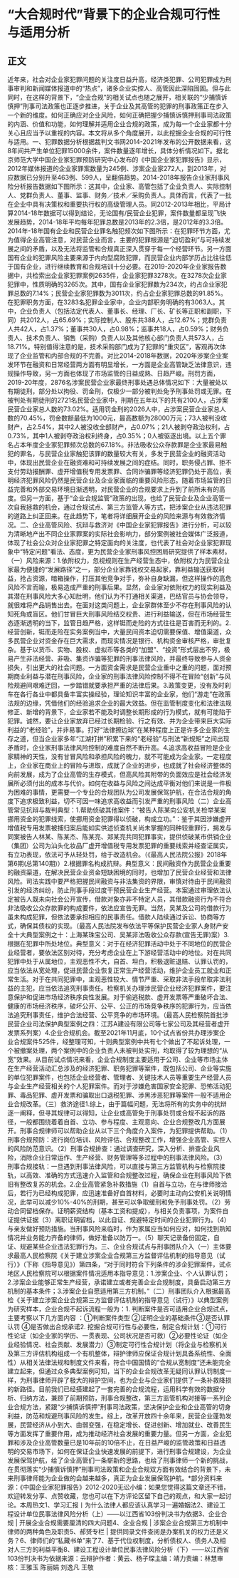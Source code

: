 # “大合规时代”背景下的企业合规可行性与适用分析
## 正文
近年来，社会对企业家犯罪问题的关注度日益升高，经济类犯罪、公司犯罪成为刑事审判和新闻媒体报道中的“热点”，诸多企业实控人、高管因此深陷囹圄。但与此同时，在这样的背景下，“企业合规”的相关试点也随之展开，相关联的“少捕慎诉慎押”刑事司法政策也正逐步推进，关于企业及其高管的犯罪的刑事政策正在步入一个新的维度。如何正确应对企业风险，如何正确把握少捕慎诉慎押刑事司法政策的内涵、价值和功能，如何理解并适用企业合规的政策，成为每一个企业家都十分关心且应当予以重视的内容。本文将从多个角度展开，以此挖掘企业合规的可行性与适用。一、犯罪数据分析根据裁判文书网2014-2021年发布的公开数据来看，这8年间共产生单位犯罪15000余件，案件数量逐年增长，具体分析情况如下。据北京师范大学中国企业家犯罪预防研究中心发布的《中国企业家犯罪报告》显示，2012年媒体报道的企业家罪案数量为245例、涉案企业家272人，到2013年，对应数据已分别升至463例、599人，呈翻倍趋势。2014-2018年报告企业家刑事风险分析报告数据如下图所示：这其中，企业家、高管包括了企业负责人、实际控制人、党群负责人、董事、监事、财务／技术／采购负责人。具体而言，代表了一批在企业中具有决策权和重要执行权的高级管理人员。同2012-2013年相比，平局计算2014-18年数据可以得到结论，无论国有/民营企业犯罪，案件数量都呈现飞快发展趋势，2014-18年平均每年犯罪总数是2013年的2.3倍，是2012年的3.3倍。2014年-18年国有企业和民营企业罪名触犯频次如下图所示：在犯罪环节方面，尤为值得企业高管注意，对民营企业而言，主要的犯罪根源是“迫切盈利”与可持续发展之间的矛盾，以及无法将监管和合规真正深入贯穿于每一个经营环节。另一方面国有企业的犯罪风险主要来源于内向型腐败犯罪，而民营企业内部学历占比往往低于国有企业，进行继续教育和合规培训十分必要。在2019-2020年企业家报告数据中，共检索出企业家犯罪案例2635件，企业家犯罪3278次。在3278次企业家犯罪中，性质明确的3265次。其中，国有企业家犯罪数为234次，约占企业家犯罪总数的7.14%；民营企业家犯罪数为3011次，约占企业家犯罪总数的91.85%。在犯罪职务方面，在3283名犯罪企业家中，企业内部职务明确的有3063人。其中，企业负责人（包括法定代表人、董事长、经理、厂长、矿长等正职和副职，下同）共2012人，占65.69%；实际控制人、股东共388人，占12.67%；党群负责人共42人，占1.37%；董事共30人，占0.98%；监事共18人，占0.59%；财务负责人、技术负责人、销售（采购）负责人以及其他核心部门负责人共573人，占18.71%。特别值得注意的是，技术采购部门成为了犯罪的“重灾区”，客观再次体现了企业监管和内部合规的不完善。对比2014-2018年数据，2020年涉案企业案发环节在融资和日常经营两方面有明显增长，一方面是企业高管缺乏法律意识，违规操作导致，另一方面也体现了市场监管的日益成熟、日趋严峻。刑罚方面，2019-20年度，2876名涉案民营企业家最终刑事处遇总体情况如下：大量被处以有期徒刑，部分处以拘役、罚金刑，仅极少一部分被判处免予刑事处罚或无罪。在被判处有期徒刑的2721名民营企业家中，刑期在五年以下的共有2100人，占涉案民营企业家总人数的73.02%。适用罚金刑的2026人中，占涉案民营企业家总人数的70.45%，罚金数额最低为1000元，最高数额为28000万元；73人被判没收财产，占2.54%，其中2人被没收全部财产，占0.07%；21人被剥夺政治权利，占0.73%，其中1人被剥夺政治权利终身，占0.35%；0人被驱逐出境。以上五个罪名占本年度企业家犯罪频次总数的67.18%。非法吸收公众存款罪是企业家最易触犯的罪名，与民营企业家触犯该罪的数量较大有关，多发于民营企业的融资活动中，体现出民营企业在融资难和可持续发展之间的症结。同时，职务侵占罪、拒不支付劳动报酬罪、虚开增值税专用发票罪、合同诈骗罪等经济犯罪仍处于高位，表明经济犯罪风险仍然是民营企业及企业家面临的重要风险形态。随着市场监管的日益完善和外部交易环境日渐透明，对民营企业的合规要求上升到了前所未有的高度。但另一方面，基于“企业合规监管”政策的出现，也给了民营企业及企业高管一次自我拯救的机会，通过合规试点、第三方监管人等方式，把涉案企业从违法犯罪的道路上纠正回来。在此趋势下，笔者将详细展开企业的风险来源与有效救济情况。二、企业高管风险、抗辩与救济对《中国企业家犯罪报告》进行分析，可以较为清晰地产出不同企业家罪案的实际社会影响力，部分案例被社会媒体广泛报道，体现了社会公众对企业家犯罪之特定面向的关注度，也代表了社会对企业家犯罪现象中“特定问题”看法、态度，更为民营企业家刑事风控困局研究提供了样本素材。（一）风险来源：1.依附权力，忽视规则在生产经营生态中，依附权力为民营企业家最为便捷的“发展路径”之一，部分企业家靠钱权交易起家，靠利益输送获取利益，抢占资源，暗箱操作，打压其他竞争对手，弥补自身缺漏，但这样操作的高危风险不言而喻，极易造成严重的刑事后果。显然，企业家对依附权力的现实利益及其潜在刑事风险大多心知肚明，他们认为不打通相关渠道，巴结官员与协会领导，就很难将产品销售出去。在面对这类问题上，企业家群体至少不存在刑事风险的认知死角或盲区。他们甘冒巨大刑事风险结交权贵、进行利益输送，但在市场经营生态逐渐透明的当下，监管日趋严格，这样铤而走险的方式往往是百害而无利的。2.经营创新，铤而走险在实务案例当中，大量民间资本迫切需要保值、增值渠道，众多民营企业对资金存在巨大需求，而现实情况是银行、机构资金审核严格，审批复杂。基于以货币、实物、股权、虚拟币等各类的“加盟”、“投资”形式层出不穷，极易产生非法经营、非吸、集资诈骗等犯罪的刑事法律风险，并最终导致参与人资金损失，引出更大的社会问题。一方面资金需求是民营企业重中之重的问题，面对预期商业利益与潜在刑事风险，企业家的刑事法律风险控制不得不在冒险“创新”与风险规避间艰难迂回，一步踏错就要承担严重的法律后果。3.政策变更，没有及时刹车在各行各业中都具备丰富实操经验，理论知识丰富的企业家，他们“游走”在政策法规的边缘，凭借他们的经验追求企业的最大效益。但在监管制度变化和法律法规修正、新增的背景下，企业家若不能及时调整长期形成的行为模式，就有可能陷于犯罪。诚然，要让企业家放弃已经过长期检验、行之有效、并为企业带来巨大实际利益的“老经验”，并非易事。打好“法律擦边球”在某种程度上正是许多企业家的生存之道，但当企业家多年“江湖打拼”积累下来的“老经验”与刑法“新规矩”之间出现矛盾时，企业家刑事法律风险控制的难度自然不断升高。4.追求高收益冒险是企业家精神的天性，没有甘冒风险和承担风险的魄力，就不可能成为企业家。一定程度上，企业家在商业上的冒险与进取，成就了企业的进步，也成就了社会经济整体的向前发展，成为了企业高管的生存模式，但高风险其附带的负面效应是社会经济发展所必须付出的成本与代价。如何在收益与风险之间达成平衡对他们来说是一件极为困难的事情，更需要一个专业的合规团队为公司发展保驾护航，在合法合规的角度下追求极致利益，切不可因一味追求高收益而引发严重的刑事风险（二）企业高管常见抗辩与裁判典型：1.帮助侦破其他案件：“被告人陈某向公安机关检举某案挪用资金的犯罪线索，使挪用资金犯罪得以侦破，构成立功。”：鉴于其因涉嫌虚开增值税专用发票被捕归案后能如实供述侦查机关尚未掌握的同种较重罪行，揭发与同案被告人林某、陈某杰、陈某亮、郑某亮共同犯罪事实，提供侦破某市供销企业（集团）公司为汕头化妆品厂虚开增值税专用发票犯罪的重要线索并经查证属实，有立功表现，依法可予从轻处罚，给于改造机会。（《最高人民法院公报》2018年第6期(总第140期)）2.根据罪名构成抗辩。典型意义：民间融资作为民营企业重要的融资渠道，在解决民营企业资金短缺困境的同时，也增加了民营企业经营和法律风险。司法实践中要严格把握民间融资与非法集资的界限，审慎对待由于民间融资引发的经济纠纷，防止刑事手段过度干预民营企业生产经营。本案通过审理依法认定被告人既未向社会公开宣传，借款对象亦非不特定人员，其借款融资行为不符合非法吸收公众存款罪的构成要件，依法应宣告无罪。当然，吴某及公司的借款行为虽未构成犯罪，但依法要承担相应的民事责任。借款人陆续通过诉讼、协商等方式，确保其债权的实现。（最高人民法院发布依法平等保护民营企业家人身财产安全十大典型案例之十：上海某珠宝公司、吴某非法吸收公众存款(宣告无罪)案）3.根据在犯罪中所处地位。典型意义：对于在经济犯罪活动中处于不同地位的民营企业经营者，要依法区别对待，充分考虑企业在上下游经营活动中的地位。对在共同犯罪中处于从属地位，主观恶性不大，自首、坦白，积极退赃退赔、认罪认罚的，应当依法从宽处理，促进民营企业恢复正常生产经营活动，维护企业员工就业和正常生活。对于在共同犯罪中，主观恶性较大、情节严重、采取非法手段牟取非法利益的主犯，应当依法追究刑事责任。检察机关办理涉民营企业经济犯罪案件，要注意保护和促进市场经济秩序良性发展。对于偷逃税款、虚开发票等严重破坏合法、健康的市场经济秩序，破坏公开、公平、公正的市场竞争秩序的犯罪行为，应当依法追究刑事责任，维护合法经营、公平竞争的市场环境。（最高人民检察院首批涉民营企业司法保护典型案例之四：江苏A建设有限公司等七家公司及其经营者虚开发票系列案）4.企业合规机会。截至2021年11月底，10个试点省份共办理涉案企业合规案件525件，经整理可知，十则典型案例中共有七个做出了不起诉处理，一个被撤案处理，两个案例中的企业负责人未被判处实刑，均取得了较为理想的“从宽”效果。从目前试点情况来看，企业合规制度主要适用于公司、企业等市场主体在生产经营活动汇总涉及的经济犯罪、职务犯罪等案件，既包括公司、企业等实施的单位犯罪案件，也包括企业经营者、管理者、关键技术人员等重要生产经营人员与企业生产经营相关的个人犯罪案件。而对于涉嫌危害国家安全犯罪、恐怖活动犯罪、毒品犯罪、虚开发票和骗取出口退税犯罪、涉黑涉恶犯罪等案件一般不适用企业合规改革。（三）救济途径1.综上，由于篇幅问题，无法将所有的实务中的抗辩逐一阐释，但寻其规律可以得知，让企业或高管免于刑事处罚或合规不起诉的路径，一般都围绕着着自首、立功、参与程度、主观意向、企业合规整改几方面展开。刑事合规律师可以帮助企业从以下三个角度介入案件，为犯罪提供帮助。（1）刑事合规预防：进行岗位培训、风险评估、合规整改工作，增强企业高管、实控人的风险防范意识。（2）刑事合规排查：通过调查研究，深入分析、排查企业风险，消除企业日常运作、生产经营、财务管理等多过程中的刑事法律风险。（3）刑事合规接轨：一旦遇到刑事法律风险，可以直接与第三方监管机构与检察院接轨，以高效、准确的方式迅速介入监管和合规整改过程，确保企业在刑事风险下依旧有整改复苏的机会。2.企业高管紧急补救措施（1）自首与立功，在与律师接洽后，若行为已经构成犯罪，应迅速准备好自首材料，必要时主动向公安机关说明情况，此举可以减少10%-40%的刑期，甚至可以争取缓刑和免予刑事处罚。（2）劳动合同留档保存。证明薪资结构（基本工资和提成），与相关负责事项，为案件自证提供证据（3）离职证明留档，以此自证、规避特定时间的企业犯罪行为。（4）与亲友做好预防措施。当刑事风险来临时，作为家属应当如何应对，如何找到熟知情况并业务能力齐备的律师，做好准备以防万一。（5）聊天记录备份固定，自证、规避某些企业违法犯罪行为。三、企业合规试点与刑事团队介入（一）主体要求最高人民检察院《关于建立涉案企业合规第三方监督评估机制的指导意见（试行）》（下称《指导意见》）第四条，“对于同时符合下列条件的涉企犯罪案件，试点地区人民检察院可以根据案件情况适用本指导意见：1.涉案企业、个人认罪认罚；2.涉案企业能够正常生产经营，承诺建立或者完善企业合规制度，具备启动第三方机制的基本条件；3.涉案企业自愿适用第三方机制。”（二）刑事团队介入根据最高检《关于建立涉案企业合规第三方监督评估机制的指导意见（试行）》以典型案例为研究样本，企业合规不起诉流程一般为：1. 判断案件是否可适用企业合规试点，主要考察以下几方面内容 ：①判断案件类型 ②证明企业的基础条件③是否认罪认罚 ④是否做出合规承诺2. 挖掘合规可行性与必要性，制定合规计划：①可行性论证（如企业家的学历、一贯表现、公司状况是否可救）②必要性论证（如企业经验情况、社会贡献、发展潜力）③制定可行性合规计划（将企业与检察机关及第三方评估机构组成一个有机整体，辩护律师应保证合规计划具备系统性、全面性）从相关法律法规和制度文件来看，符合中国国情的“合规从宽制度”还未能完全建立起来，但通过众多典型案例可知，当下的企业合规改革无疑同认罪认罚制度一样，为刑事律师开辟了极大的辩护空间，也为企业与企业家们提供了一条补救降损的新路径。目前我们已经搭建起了一套完善的合规流程，运用科学有效的数据分析、归纳方法，兼顾了前期预防，刑事合规整改，第三方监管机构对接等一系列企业合规方法，紧跟“少捕慎诉慎押”刑事司法政策，坚决保护企业和企业高管的切身利益，防范和规避刑事风险的发生。综上，改革开放四十余年来，民营企业蓬勃发展，民营经济从小到大、由弱变强，在稳定增长、促进创新、增加就业、改善民生等方面发挥了重要作用，成为推动经济社会发展的重要力量。但另一方面，企业犯罪和涉及企业高管数量已是10年前的10倍不止，在日益严峻的监管政策和日益透明的交易市场下，如何在保证企业快速发展的前提下，进行刑事合规建设，为企业发展保驾护航，给了企业高管们一条崭新的思路，也给了刑事律师一个新的挑战，在贯彻落实“少捕慎诉慎押”刑事司法政策和企业合规双方面有效结合的背景下，未来刑事律师能为企业做的会越来越多，真正为企业发展保驾护航。*部分资料来源：《中国企业家犯罪报告》2012-2020无讼小编：如果您觉得这篇文章还不错，欢迎转发分享、点赞收藏，您也可以在下方评论区留下自己的观点，和大家一起讨论。本周热文1、学习汇报丨为什么法律人都应该认真学习一遍婚姻法2、建设工程设计单位民事法律风险分析（上）——以江西省103份判决书为依据3、企业合规 | 开展企业合规需要厘清的四大问题4、企业合规 | 涉案企业合规第三方机制中律师的两种角色及职责5、郝赟专栏 | 提供同录文件查阅是办案机关的权力还是义务？6、律师们的“私藏书单”来了7、基于代位权制度，分析债权人、债务人及相对人三方的利益平衡8、建设工程设计单位民事法律风险分析（下）——以江西省103份判决书为依据来源：云辩护作者：黄云、杨子琛主编：靖力责编：林慧审核：王雅玉 陈丽娟 刘逸凡 王敬